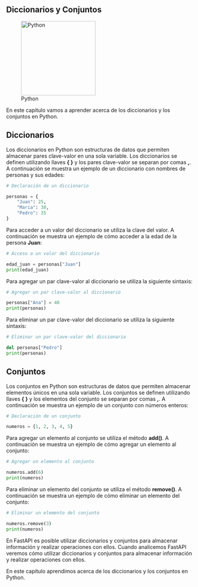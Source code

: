 :::{.justify}
# Diccionarios y Conjuntos

::: {.center}
![Python](https://upload.wikimedia.org/wikipedia/commons/thumb/c/c3/Python-logo-notext.svg/1200px-Python-logo-notext.svg.png){width="200px"}
:::

En este capítulo vamos a aprender acerca de los diccionarios y los conjuntos en Python.

## Diccionarios

Los diccionarios en Python son estructuras de datos que permiten almacenar pares clave-valor en una sola variable. Los diccionarios se definen utilizando llaves **{ }** y los pares clave-valor se separan por comas **,**. A continuación se muestra un ejemplo de un diccionario con nombres de personas y sus edades:

``` python
# Declaración de un diccionario

personas = {
    "Juan": 25,
    "Maria": 30,
    "Pedro": 35
}
```

Para acceder a un valor del diccionario se utiliza la clave del valor. A continuación se muestra un ejemplo de cómo acceder a la edad de la persona **Juan**:

``` python
# Acceso a un valor del diccionario

edad_juan = personas["Juan"]
print(edad_juan)
```

Para agregar un par clave-valor al diccionario se utiliza la siguiente sintaxis:

``` python
# Agregar un par clave-valor al diccionario

personas["Ana"] = 40
print(personas)
```

Para eliminar un par clave-valor del diccionario se utiliza la siguiente sintaxis:

``` python
# Eliminar un par clave-valor del diccionario

del personas["Pedro"]
print(personas)
```

## Conjuntos

Los conjuntos en Python son estructuras de datos que permiten almacenar elementos únicos en una sola variable. Los conjuntos se definen utilizando llaves **{ }** y los elementos del conjunto se separan por comas **,**. A continuación se muestra un ejemplo de un conjunto con números enteros:

``` python
# Declaración de un conjunto

numeros = {1, 2, 3, 4, 5}
```

Para agregar un elemento al conjunto se utiliza el método **add()**. A continuación se muestra un ejemplo de cómo agregar un elemento al conjunto:

``` python
# Agregar un elemento al conjunto

numeros.add(6)
print(numeros)
```

Para eliminar un elemento del conjunto se utiliza el método **remove()**. A continuación se muestra un ejemplo de cómo eliminar un elemento del conjunto:

``` python
# Eliminar un elemento del conjunto

numeros.remove(3)
print(numeros)
```

En FastAPI es posible utilizar diccionarios y conjuntos para almacenar información y realizar operaciones con ellos. Cuando analicemos FastAPI veremos cómo utilizar diccionarios y conjuntos para almacenar información y realizar operaciones con ellos.

En este capítulo aprendimos acerca de los diccionarios y los conjuntos en Python.
:::
